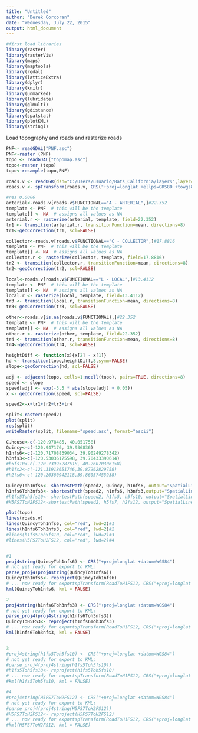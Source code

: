 ```yaml
---
title: "Untitled"
author: "Derek Corcoran"
date: "Wednesday, July 22, 2015"
output: html_document
---
```


```r
#first load libraries
library(raster)
library(rasterVis)
library(maps)
library(maptools)
library(rgdal)
library(latticeExtra)
library(dplyr)
library(knitr)
library(unmarked)
library(lubridate)
library(glmulti)
library(gdistance)
library(spatstat)
library(plotKML)
library(stringi)
```
Load topography and roads and rasterize roads

```r
PNF<- readGDAL("PNF.asc")
PNF<-raster (PNF)
topo <- readGDAL("topomap.asc")
topo<-raster (topo)
topo<-resample(topo,PNF)
```

```r
roads.v <- readOGR(dsn="C:/Users/usuario/Bats_California/layers",layer="Roads")
roads.v <- spTransform(roads.v, CRS("+proj=longlat +ellps=GRS80 +towgs84=0,0,0,0,0,0,0 +no_defs"))
```


```r
#res 0.0006
arterial<-roads.v[roads.v$FUNCTIONAL=="A - ARTERIAL",]#22.352
template <- PNF  # this will be the template
template[] <- NA  # assigns all values as NA
arterial.r <- rasterize(arterial, template, field=22.352)
tr1 <- transition(arterial.r, transitionFunction=mean, directions=8)
tr1<-geoCorrection(tr1, scl=FALSE)

collector<-roads.v[roads.v$FUNCTIONAL=="C - COLLECTOR",]#17.8816
template <- PNF  # this will be the template
template[] <- NA  # assigns all values as NA
collector.r <- rasterize(collector, template, field=17.8816)
tr2 <- transition(collector.r, transitionFunction=mean, directions=8)
tr2<-geoCorrection(tr2, scl=FALSE)

local<-roads.v[roads.v$FUNCTIONAL=="L - LOCAL",]#13.4112
template <- PNF  # this will be the template
template[] <- NA  # assigns all values as NA
local.r <- rasterize(local, template, field=13.4112)
tr3 <- transition(local.r, transitionFunction=mean, directions=8)
tr3<-geoCorrection(tr3, scl=FALSE)

other<-roads.v[is.na(roads.v$FUNCTIONAL),]#22.352
template <- PNF  # this will be the template
template[] <- NA  # assigns all values as NA
other.r <- rasterize(other, template, field=22.352)
tr4 <- transition(other.r, transitionFunction=mean, directions=8)
tr4<-geoCorrection(tr4, scl=FALSE)
```


```r
heightDiff <- function(x){x[2] - x[1]}
hd <- transition(topo,heightDiff,8,symm=FALSE)
slope<-geoCorrection(hd, scl=FALSE)
```


```r
adj <- adjacent(topo, cells=1:ncell(topo), pairs=TRUE, directions=8)
speed <- slope
speed[adj] <- exp(-3.5 * abs(slope[adj] + 0.05))
x <- geoCorrection(speed, scl=FALSE)
```

```r
speed2<-x+tr1+tr2+tr3+tr4
```

```r
split<-raster(speed2)
plot(split)
res(split)
writeRaster(split, filename="speed.asc", format="ascii")
```


```r
C.house<-c(-120.978485, 40.051758)
Quincy<-c(-120.947176, 39.936836)
h1nfs6<-c(-120.71708839034, 39.90249278342)
h3nfs3<-c(-120.53036175598, 39.70433390614)
#h5fs10<-c(-120.73995287618, 40.26070306158)
#h1fs2<-c(-121.31918651746,39.87962829758)
#h2fs6<-c(-120.26360942118,39.86057455938)

QuincyToh1nfs6<- shortestPath(speed2, Quincy, h1nfs6, output="SpatialLines")
h1nfs6Toh3nfs3<- shortestPath(speed2, h1nfs6, h3nfs3,output="SpatialLines")
#h1fs5Toh5fs10<- shortestPath(speed2, h1fs5, h5fs10, output="SpatialLines")
#H5FS7ToH2FS12<-shortestPath(speed2, h5fs7, h2fs12, output="SpatialLines")
```

```r
plot(topo)
lines(roads.v)
lines(QuincyToh1nfs6, col="red", lwd=2)#1
lines(h1nfs6Toh3nfs3, col="red", lwd=2)#2
#lines(h1fs5Toh5fs10, col="red", lwd=2)#3
#lines(H5FS7ToH2FS12, col="red", lwd=2)#4


#1
proj4string(QuincyToh1nfs6) <- CRS("+proj=longlat +datum=WGS84")
# not yet ready for export to KML;
parse_proj4(proj4string(QuincyToh1nfs6))
QuincyToh1nfs6<- reproject(QuincyToh1nfs6)
# ... now ready for exportspTransform(RoadToH1FS12, CRS("+proj=longlat +ellps=WGS84 +datum=WGS84 +no_defs +towgs84=0,0,0"))
kml(QuincyToh1nfs6, kml = FALSE)

2
proj4string(h1nfs6Toh3nfs3) <- CRS("+proj=longlat +datum=WGS84")
# not yet ready for export to KML;
parse_proj4(proj4string(h1nfs6Toh3nfs3))
QuincyToH5FS3<- reproject(h1nfs6Toh3nfs3)
# ... now ready for exportspTransform(RoadToH1FS12, CRS("+proj=longlat +ellps=WGS84 +datum=WGS84 +no_defs +towgs84=0,0,0"))
kml(h1nfs6Toh3nfs3, kml = FALSE)


3
#proj4string(h1fs5Toh5fs10) <- CRS("+proj=longlat +datum=WGS84")
# not yet ready for export to KML;
#parse_proj4(proj4string(h1fs5Toh5fs10))
#h1fs5Toh5fs10<- reproject(h1fs5Toh5fs10)
# ... now ready for exportspTransform(RoadToH1FS12, CRS("+proj=longlat +ellps=WGS84 +datum=WGS84 +no_defs +towgs84=0,0,0"))
#kml(h1fs5Toh5fs10, kml = FALSE)

#4
#proj4string(H5FS7ToH2FS12) <- CRS("+proj=longlat +datum=WGS84")
# not yet ready for export to KML;
#parse_proj4(proj4string(H5FS7ToH2FS12))
#H5FS7ToH2FS12<- reproject(H5FS7ToH2FS12)
# ... now ready for exportspTransform(RoadToH1FS12, CRS("+proj=longlat +ellps=WGS84 +datum=WGS84 +no_defs +towgs84=0,0,0"))
#kml(H5FS7ToH2FS12, kml = FALSE)
```
